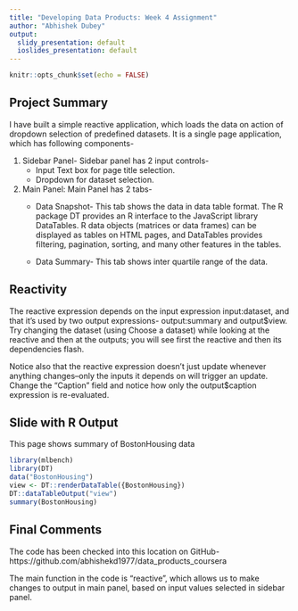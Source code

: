 ```yaml
---
title: "Developing Data Products: Week 4 Assignment"
author: "Abhishek Dubey"
output:
  slidy_presentation: default
  ioslides_presentation: default
---
```


```r
knitr::opts_chunk$set(echo = FALSE)
```
## Project Summary
I have built a simple reactive application, which loads the data on action of dropdown selection of predefined datasets. It is a single page application, which has following components-

1. Sidebar Panel- Sidebar panel has 2 input controls-
    + Input Text box for page title selection.
    + Dropdown for dataset selection.

2. Main Panel: Main Panel has 2 tabs-
    + Data Snapshot- This tab shows the data in data table format. The R package DT provides an R interface to the JavaScript library DataTables. R data objects (matrices or data frames) can be displayed as tables on HTML pages, and DataTables provides filtering, pagination, sorting, and many other features in the tables. 

    + Data Summary- This tab shows inter quartile range of the data.

## Reactivity
The reactive expression depends on the input expression input:dataset, and that it's used by two output expressions- output:summary and output$view. Try changing the dataset (using Choose a dataset) while looking at the reactive and then at the outputs; you will see first the reactive and then its dependencies flash.

Notice also that the reactive expression doesn't just update whenever anything changes--only the inputs it depends on will trigger an update. Change the "Caption" field and notice how only the output$caption expression is re-evaluated.


## Slide with R Output
This page shows summary of BostonHousing data 

```r
library(mlbench)
library(DT)
data("BostonHousing")
view <- DT::renderDataTable({BostonHousing})
DT::dataTableOutput("view")
summary(BostonHousing)
```

## Final Comments
The code has been checked into this location on GitHub-
https://github.com/abhishekd1977/data_products_coursera

The main function in the code is "reactive", which allows us to make changes to output in main panel, based on input values selected in sidebar panel.

